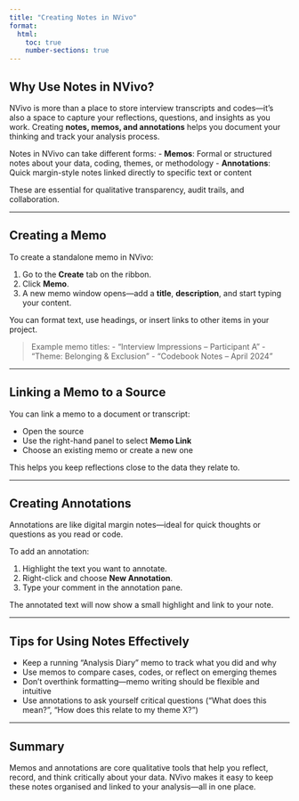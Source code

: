 ```yaml
---
title: "Creating Notes in NVivo"
format:
  html:
    toc: true
    number-sections: true
---
```


## Why Use Notes in NVivo?

NVivo is more than a place to store interview transcripts and codes—it’s also a space to capture your reflections, questions, and insights as you work. Creating **notes, memos, and annotations** helps you document your thinking and track your analysis process.

Notes in NVivo can take different forms:
- **Memos**: Formal or structured notes about your data, coding, themes, or methodology
- **Annotations**: Quick margin-style notes linked directly to specific text or content

These are essential for qualitative transparency, audit trails, and collaboration.

---

## Creating a Memo

To create a standalone memo in NVivo:

1. Go to the **Create** tab on the ribbon.
2. Click **Memo**.
3. A new memo window opens—add a **title**, **description**, and start typing your content.

You can format text, use headings, or insert links to other items in your project.

> Example memo titles:
> - “Interview Impressions – Participant A”
> - “Theme: Belonging & Exclusion”
> - “Codebook Notes – April 2024”

---

## Linking a Memo to a Source

You can link a memo to a document or transcript:

- Open the source
- Use the right-hand panel to select **Memo Link**
- Choose an existing memo or create a new one

This helps you keep reflections close to the data they relate to.

---

## Creating Annotations

Annotations are like digital margin notes—ideal for quick thoughts or questions as you read or code.

To add an annotation:

1. Highlight the text you want to annotate.
2. Right-click and choose **New Annotation**.
3. Type your comment in the annotation pane.

The annotated text will now show a small highlight and link to your note.

---

## Tips for Using Notes Effectively

- Keep a running “Analysis Diary” memo to track what you did and why
- Use memos to compare cases, codes, or reflect on emerging themes
- Don’t overthink formatting—memo writing should be flexible and intuitive
- Use annotations to ask yourself critical questions (“What does this mean?”, “How does this relate to my theme X?”)

---

## Summary

Memos and annotations are core qualitative tools that help you reflect, record, and think critically about your data. NVivo makes it easy to keep these notes organised and linked to your analysis—all in one place.
